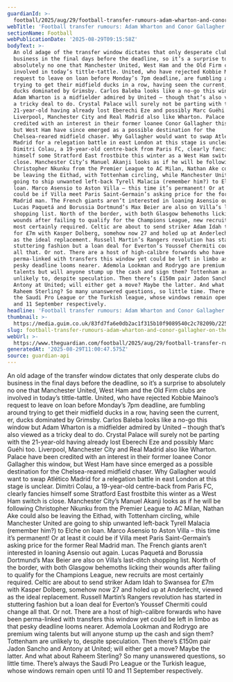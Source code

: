 ```yaml
---
guardianId: >-
  football/2025/aug/29/football-transfer-rumours-adam-wharton-and-conor-gallagher-on-the-move
webTitle: 'Football transfer rumours: Adam Wharton and Conor Gallagher on the move?'
sectionName: Football
webPublicationDate: '2025-08-29T09:15:58Z'
bodyText: >-
  An old adage of the transfer window dictates that only desperate clubs do
  business in the final days before the deadline, so it’s a surprise to
  absolutely no one that Manchester United, West Ham and the Old Firm clubs are
  involved in today’s tittle-tattle. United, who have rejected Kobbie Mainoo’s
  request to leave on loan before Monday’s 7pm deadline, are fumbling around
  trying to get their midfield ducks in a row, having seen the current, er,
  ducks dominated by Grimsby. Carlos Baleba looks like a no-go this window but
  Adam Wharton is a midfielder admired by United – though that’s also viewed as
  a tricky deal to do. Crystal Palace will surely not be parting with the
  21-year-old having already lost Eberechi Eze and possibly Marc Guéhi too.
  Liverpool, Manchester City and Real Madrid also like Wharton. Palace have been
  credited with an interest in their former loanee Conor Gallagher this window,
  but West Ham have since emerged as a possible destination for the
  Chelsea-reared midfield chaser. Why Gallagher would want to swap Atlético
  Madrid for a relegation battle in east London at this stage is unclear.
  Dimitri Colau, a 19-year-old centre-back from Paris FC, clearly fancies
  himself some Stratford East frostbite this winter as a West Ham switch is
  close. Manchester City’s Manuel Akanji looks as if he will be following
  Christopher Nkunku from the Premier League to AC Milan, Nathan Ake could also
  be leaving the Eithad, with Tottenham circling, while Manchester United are
  going to ship unwanted left-back Tyrell Malacia (remember him?) to Elche on
  loan. Marco Asensio to Aston Villa – this time it’s permanent! Or at least it
  could be if Villa meet Paris Saint-Germain’s asking price for the former Real
  Madrid man. The French giants aren’t interested in loaning Asensio out again.
  Lucas Paquetá and Borussia Dortmund’s Max Beier are also on Villa’s last-ditch
  shopping list. North of the border, with both Glasgow behemoths licking their
  wounds after failing to qualify for the Champions League, new recruits are
  most certainly required. Celtic are about to send striker Adam Idah to Swansea
  for £7m with Kasper Dolberg, somehow now 27 and holed up at Anderlecht, viewed
  as the ideal replacement. Russell Martin’s Rangers revolution has started in
  stuttering fashion but a loan deal for Everton’s Youssef Chermiti could change
  all that. Or not. There are a host of high-calibre forwards who have been
  perma-linked with transfers this window yet could be left in limbo as that
  pesky deadline looms nearer. Ademola Lookman and Rodrygo are premium wing
  talents but will anyone stump up the cash and sign them? Tottenham are
  unlikely to, despite speculation. Then there’s £150m pair Jadon Sancho and
  Antony at United; will either get a move? Maybe the latter. And what about
  Raheem Sterling? So many unanswered questions, so little time. There’s always
  the Saudi Pro League or the Turkish league, whose windows remain open until 10
  and 11 September respectively.
headline: 'Football transfer rumours: Adam Wharton and Conor Gallagher on the move?'
thumbnail: >-
  https://media.guim.co.uk/83fd7fa6e0db2ac1f315b10f9089540c2c78209b/225_0_2250_1800/500.jpg
slug: football-transfer-rumours-adam-wharton-and-conor-gallagher-on-the-move
webUrl: >-
  https://www.theguardian.com/football/2025/aug/29/football-transfer-rumours-adam-wharton-and-conor-gallagher-on-the-move
generatedAt: '2025-08-29T11:00:47.575Z'
source: guardian-api
---
```

An old adage of the transfer window dictates that only desperate clubs do business in the final days before the deadline, so it’s a surprise to absolutely no one that Manchester United, West Ham and the Old Firm clubs are involved in today’s tittle-tattle. United, who have rejected Kobbie Mainoo’s request to leave on loan before Monday’s 7pm deadline, are fumbling around trying to get their midfield ducks in a row, having seen the current, er, ducks dominated by Grimsby. Carlos Baleba looks like a no-go this window but Adam Wharton is a midfielder admired by United – though that’s also viewed as a tricky deal to do. Crystal Palace will surely not be parting with the 21-year-old having already lost Eberechi Eze and possibly Marc Guéhi too. Liverpool, Manchester City and Real Madrid also like Wharton. Palace have been credited with an interest in their former loanee Conor Gallagher this window, but West Ham have since emerged as a possible destination for the Chelsea-reared midfield chaser. Why Gallagher would want to swap Atlético Madrid for a relegation battle in east London at this stage is unclear. Dimitri Colau, a 19-year-old centre-back from Paris FC, clearly fancies himself some Stratford East frostbite this winter as a West Ham switch is close. Manchester City’s Manuel Akanji looks as if he will be following Christopher Nkunku from the Premier League to AC Milan, Nathan Ake could also be leaving the Eithad, with Tottenham circling, while Manchester United are going to ship unwanted left-back Tyrell Malacia (remember him?) to Elche on loan. Marco Asensio to Aston Villa – this time it’s permanent! Or at least it could be if Villa meet Paris Saint-Germain’s asking price for the former Real Madrid man. The French giants aren’t interested in loaning Asensio out again. Lucas Paquetá and Borussia Dortmund’s Max Beier are also on Villa’s last-ditch shopping list. North of the border, with both Glasgow behemoths licking their wounds after failing to qualify for the Champions League, new recruits are most certainly required. Celtic are about to send striker Adam Idah to Swansea for £7m with Kasper Dolberg, somehow now 27 and holed up at Anderlecht, viewed as the ideal replacement. Russell Martin’s Rangers revolution has started in stuttering fashion but a loan deal for Everton’s Youssef Chermiti could change all that. Or not. There are a host of high-calibre forwards who have been perma-linked with transfers this window yet could be left in limbo as that pesky deadline looms nearer. Ademola Lookman and Rodrygo are premium wing talents but will anyone stump up the cash and sign them? Tottenham are unlikely to, despite speculation. Then there’s £150m pair Jadon Sancho and Antony at United; will either get a move? Maybe the latter. And what about Raheem Sterling? So many unanswered questions, so little time. There’s always the Saudi Pro League or the Turkish league, whose windows remain open until 10 and 11 September respectively.
